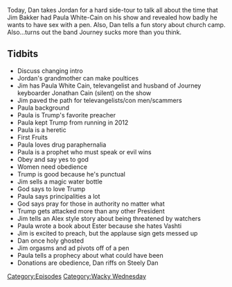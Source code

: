 {{DEFAULTSORT:
    #_EPISODE_0180:Heresy and God Kings
}}{{Episode
    | title           = Heresy and God Kings
    | caption         = Listen to this episode on [https://knowledgefight.libsyn.com/knowledge-fight-heresy-and-god-kings Libsyn] [https://open.spotify.com/episode/342W9Sz6hAQ6xNnj1I6Lke Spotify], Read the [[Transcript/180: Heresy and God Kings|Unofficial Transcript]]
    | episodeNumber   = 180
    | length          = 02:21:22
    | airDate         = July 13, 2018
    | episodeType     = [[:Category:Wacky Wednesday|Wacky Wednesday]]
    | appearance      = [[Tammy Sue Bakker]], [[Jim Bakker]], [[Paula White Cain]], [[Jonathan Cain]]
    | previousEpisode = [[179: July 10, 2018]]
    | nextEpisode     = [[181: August 16, 2016]]
}}

{{Stub}}

Today, Dan takes Jordan for a hard side-tour to talk all about the time that Jim Bakker had Paula White-Cain on his show and revealed how badly he wants to have sex with a pen. Also, Dan tells a fun story about church camp. Also...turns out the band Journey sucks more than you think.

==Tidbits==

*Discuss changing intro
*Jordan's grandmother can make poultices
*Jim has Paula White Cain, televangelist and husband of Journey keyboarder Jonathan Cain (silent) on the show
*Jim paved the path for televangelists/con men/scammers
*Paula background
*Paula is Trump's favorite preacher
*Paula kept Trump from running in 2012
*Paula is a heretic
*First Fruits
*Paula loves drug paraphernalia
*Paula is a prophet who must speak or evil wins
*Obey and say yes to god
*Women need obedience
*Trump is good because he's punctual
*Jim sells a magic water bottle
*God says to love Trump
*Paula says principalities a lot
*God says pray for those in authority no matter what
*Trump gets attacked more than any other President
*Jim tells an Alex style story about being threatened by watchers
*Paula wrote a book about Ester because she hates Vashti
*Jim is excited to preach, but the applause sign gets messed up
*Dan once holy ghosted
*Jim orgasms and ad pivots off of a pen
*Paula tells a prophecy about what could have been
*Donations are obedience, Dan riffs on Steely Dan

[[Category:Episodes]]
[[Category:Wacky Wednesday]]
